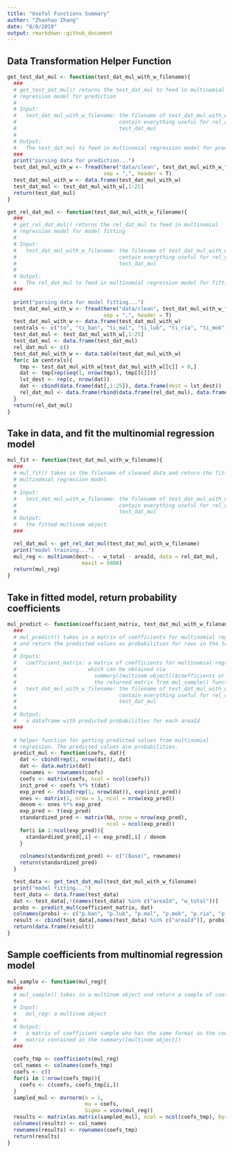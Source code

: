 ```yaml
---
title: "Useful Functions Summary"
author: "Zhanhao Zhang"
date: "8/8/2019"
output: rmarkdown::github_document
---
```


## Data Transformation Helper Function
```r
get_test_dat_mul <- function(test_dat_mul_with_w_filename){
  ###
  # get_test_dat_mul() returns the test_dat_mul to feed in multinomial
  # regression model for prediction
  # 
  # Input:
  #   test_dat_mul_with_w_filename: the filename of test_dat_mul_with_w that should
  #                                 contain everything useful for rel_dat_mul and
  #                                 test_dat_mul
  #
  # Output:
  #   The test_dat_mul to feed in multinomial regression model for prediction
  ###
  print("parsing data for prediction...")
  test_dat_mul_with_w <- fread(here("data/clean", test_dat_mul_with_w_filename), 
                               sep = ",", header = T)
  test_dat_mul_with_w <- data.frame(test_dat_mul_with_w)
  test_dat_mul <- test_dat_mul_with_w[,1:25]
  return(test_dat_mul)
}

get_rel_dat_mul <- function(test_dat_mul_with_w_filename){
  ###
  # get_rel_dat_mul() returns the rel_dat_mul to feed in multinomial
  # regression model for model fitting
  # 
  # Input:
  #   test_dat_mul_with_w_filename: the filename of test_dat_mul_with_w that should
  #                                 contain everything useful for rel_dat_mul and
  #                                 test_dat_mul
  #
  # Output:
  #   The rel_dat_mul to feed in multinomial regression model for fitting
  ###
  
  print("parsing data for model fitting...")
  test_dat_mul_with_w <- fread(here("data/clean", test_dat_mul_with_w_filename), 
                               sep = ",", header = T)
  test_dat_mul_with_w <- data.frame(test_dat_mul_with_w)
  centrals <- c("to", "ti_ban", "ti_mal", "ti_lub", "ti_ria", "ti_mok", "ti_ure")
  test_dat_mul <- test_dat_mul_with_w[,1:25]
  test_dat_mul <- data.frame(test_dat_mul)
  rel_dat_mul <- c()
  test_dat_mul_with_w <- data.table(test_dat_mul_with_w)
  for(c in centrals){
    tmp <- test_dat_mul_with_w[test_dat_mul_with_w[[c]] > 0,]
    dat <- tmp[rep(seq(1, nrow(tmp)), tmp[[c]])]
    lst_dest <- rep(c, nrow(dat))
    dat <- cbind(data.frame(dat[,1:25]), data.frame(dest = lst_dest))
    rel_dat_mul <- data.frame(rbind(data.frame(rel_dat_mul), data.frame(dat)))
  }
  return(rel_dat_mul)
}
```

## Take in data, and fit the multinomial regression model
```r
mul_fit <- function(test_dat_mul_with_w_filename){
  ###
  # mul_fit() takes in the filename of cleaned data and return the fitted
  # multinomial regression model
  #
  # Input:
  #   test_dat_mul_with_w_filename: the filename of test_dat_mul_with_w that should
  #                                 contain everything useful for rel_dat_mul and
  #                                 test_dat_mul
  # Output:
  #   the fitted multinom object.
  ###

  rel_dat_mul <- get_rel_dat_mul(test_dat_mul_with_w_filename)
  print("model training...")
  mul_reg <- multinom(dest~. - w_total - areaId, data = rel_dat_mul, 
                        maxit = 5000)
  return(mul_reg)
}
```

## Take in fitted model, return probability coefficients
```r
mul_predict <- function(coefficient_matrix, test_dat_mul_with_w_filename){
  ###
  # mul_predict() takes in a matrix of coefficients for multinomial regression
  # and return the predicted values as probabilities for rows in the test data
  #
  # Inputs:
  #   coefficient_matrix: a matrix of coefficients for multinomial regression,
  #                       which can be obtained via 
  #                         summary([multinom object])$coefficients or
  #                         the returned matrix from mul_sample() function
  #   test_dat_mul_with_w_filename: the filename of test_dat_mul_with_w that should
  #                                 contain everything useful for rel_dat_mul and
  #                                 test_dat_mul
  #
  # Output:
  #   a dataframe with predicted probabilities for each areaId
  ###
  
  # helper function for getting predicted values from multinomial
  # regression. The predicted values are probabilities.
  predict_mul <- function(coefs, dat){
    dat <- cbind(rep(1, nrow(dat)), dat)
    dat <- data.matrix(dat)
    rownames <- rownames(coefs)
    coefs <- matrix(coefs, ncol = ncol(coefs))
    init_pred <- coefs %*% t(dat)
    exp_pred <- rbind(rep(1, nrow(dat)), exp(init_pred))
    ones <- matrix(1, nrow = 1, ncol = nrow(exp_pred))
    denom <- ones %*% exp_pred
    exp_pred <- t(exp_pred)
    standardized_pred <- matrix(NA, nrow = nrow(exp_pred),
                                ncol = ncol(exp_pred))
    for(i in 1:ncol(exp_pred)){
      standardized_pred[,i] <- exp_pred[,i] / denom
    }
    
    colnames(standardized_pred) <- c("(Base)", rownames)
    return(standardized_pred)
  }

  test_data <- get_test_dat_mul(test_dat_mul_with_w_filename)
  print("model fitting...")
  test_data <- data.frame(test_data)
  dat <- test_data[,!(names(test_data) %in% c("areaId", "w_total"))]
  probs <- predict_mul(coefficient_matrix, dat)
  colnames(probs) <- c("p.ban", "p.lub", "p.mal", "p.mok", "p.ria", "p.ure", "p.off")
  result <- cbind(test_data[,names(test_data) %in% c("areaId")], probs)
  return(data.frame(result))
}
```

## Sample coefficients from multinomial regression model
```r
mul_sample <- function(mul_reg){
  ###
  # mul_sample() takes in a multinom object and return a sample of coefficients
  #
  # Input:
  #   mul_reg: a multinom object
  #
  # Output:
  #   a matrix of coefficient sample who has the same format as the coefficient
  #   matrix contained in the summary([multinom object])
  ###
  
  coefs_tmp <- coefficients(mul_reg)
  col_names <- colnames(coefs_tmp)
  coefs <- c()
  for(i in 1:nrow(coefs_tmp)){
    coefs <- c(coefs, coefs_tmp[i,])
  }
  sampled_mul <- mvrnorm(n = 1, 
                         mu = coefs,
                         Sigma = vcov(mul_reg))
  results <- matrix(as.matrix(sampled_mul), ncol = ncol(coefs_tmp), byrow = T)
  colnames(results) <- col_names
  rownames(results) <- rownames(coefs_tmp)
  return(results)
}
```